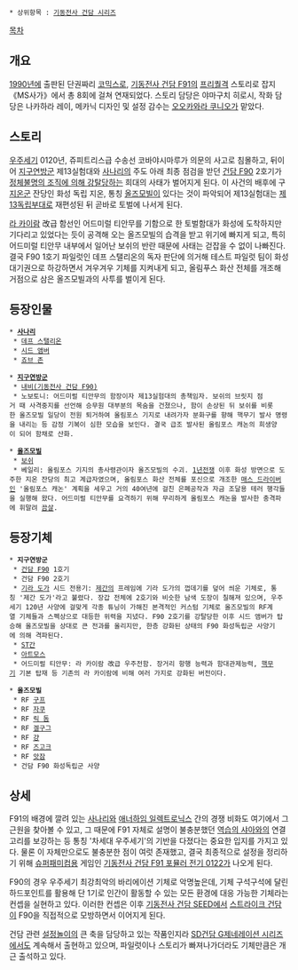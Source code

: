  * 상위항목 : [[기동전사 건담 시리즈]]

[[목차]]

== 개요 ==
[[1990년]]에 출판된 단권짜리 [[코믹스]]로, [[기동전사 건담 F91]]의 [[프리퀄]]격 스토리로 잡지 《MS사가》에서 총 8회에 걸쳐 연재되었다. 스토리 담당은 야마구치 히로시, 작화 담당은 나카하라 레이, 메카닉 디자인 및 설정 감수는 [[오오카와라 쿠니오]]가 맡았다.


== 스토리 ==
[[우주세기]] 0120년, 쥬피트리스급 수송선 코바야시마루가 의문의 사고로 침몰하고, 뒤이어 [[지구연방군]] 제13실험대와 [[사나리]]의 주도 아래 최종 점검을 받던 [[건담 F90]] 2호기가 [[건담 강탈|정체불명의 조직에 의해 강탈당하는]] 희대의 사태가 벌어지게 된다. 이 사건의 배후에 구 [[지온군]] 잔당인 화성 독립 지온, 통칭 [[올즈모빌]]이 있다는 것이 파악되어 제13실험대는 [[론드 벨|제13독립부대]]로 재편성된 뒤 곧바로 토벌에 나서게 된다.

[[라 카이람]] 改급 함선인 어드미럴 티안무를 기함으로 한 토벌함대가 화성에 도착하지만 기다리고 있었다는 듯이 공격해 오는 올즈모빌의 습격을 받고 위기에 빠지게 되고, 특히 어드미럴 티안무 내부에서 일어난 보쉬의 반란 때문에 사태는 걷잡을 수 없이 나빠진다. 결국 F90 1호기 파일럿인 데프 스탤리온의 독자 판단에 의거해 테스트 파일럿 팀이 화성 대기권으로 하강하면서 겨우겨우 기체를 지켜내게 되고, 올림푸스 화산 전체를 개조해 거점으로 삼은 올즈모빌과의 사투를 벌이게 된다.


== 등장인물 ==
 * '''[[사나리]]'''
  * [[데프 스탤리온]]
  * [[시드 앰버]]
  * [[죠브 존]]

 * '''[[지구연방군]]'''
  * [[내비(기동전사 건담 F90)]]
  * 노보토니: 어드미럴 티안무의 함장이자 제13실험대의 총책임자. 보쉬의 브릿지 점거 때 사격중지를 선언해 승무원 대부분의 목숨을 건졌으나, 함이 손상된 뒤 보쉬를 비롯한 올즈모빌 일당이 전원 퇴거하여 올림포스 기지로 내려가자 분화구를 향해 핵무기 발사 명령을 내리는 등 감정 기복이 심한 모습을 보인다. 결국 급조 발사된 올림포스 캐논의 희생양이 되어 함채로 산화.

 * '''[[올즈모빌]]'''
  * [[보쉬]]
  * 베일리: 올림포스 기지의 총사령관이자 올즈모빌의 수괴. [[1년전쟁]] 이후 화성 방면으로 도주한 지온 잔당의 최고 계급자였으며, 올림포스 화산 전체를 포신으로 개조한 [[매스 드라이버]]인 '올림포스 캐논' 계획을 세우고 거의 40여년에 걸친 은폐공작과 자금 조달용 테러 행각들을 실행해 왔다. 어드미럴 티안무를 요격하기 위해 무리하게 올림포스 캐논을 발사한 충격파에 휘말려 [[끔살]].


== 등장기체 ==
 * '''지구연방군'''
  * [[건담 F90]] 1호기
  * 건담 F90 2호기
  * [[기라 도가]] 시드 전용기: [[제간]]의 프레임에 기라 도가의 껍데기를 덮어 씌운 기체로, 통칭 '제간 도가'라고 불렸다. 장갑 전체에 2호기와 비슷한 남색 도장이 칠해져 있으며, 우주세기 120년 사양에 걸맞게 각종 튜닝이 가해진 본격적인 커스텀 기체로 올즈모빌의 RF계열 기체들과 스펙상으로 대등한 위력을 지녔다. F90 2호기를 강탈당한 이후 시드 앰버가 탑승해 올즈모빌을 상대로 큰 전과를 올리지만, 한층 강화된 상태의 F90 화성독립군 사양기에 의해 격파된다.
  * [[ST간]]
  * [[아트모스]]
  * 어드미럴 티안무: 라 카이람 改급 우주전함. 장거리 항행 능력과 함대관제능력, [[핵무기]] 기본 탑재 등 기존의 라 카이람에 비해 여러 가지로 강화된 버전이다.

 * '''올즈모빌'''
  * RF [[구프]]
  * RF [[자쿠]]
  * RF [[릭 돔]]
  * RF [[겔구그]]
  * RF [[걍]]
  * RF [[즈고크]]
  * RF [[앗잠]]
  * 건담 F90 화성독립군 사양



== 상세 ==
F91의 배경에 깔려 있는 [[사나리]]와 [[애너하임 일렉트로닉스]] 간의 경쟁 비화도 여기에서 그 근원을 찾아볼 수 있고, 그 때문에 F91 자체로 설명이 불충분했던 [[역습의 샤아]]와의 연결고리를 보강하는 등 통칭 '차세대 우주세기'의 기반을 다졌다는 중요한 입지를 가지고 있다. 물론 이 자체만으로도 불충분한 점이 여럿 존재했고, 결국 최종적으로 설정을 정리하기 위해 [[슈퍼패미컴]]용 게임인 [[기동전사 건담 F91 포뮬러 전기 0122]]가 나오게 된다.

F90의 경우 우주세기 최강최악의 바리에이션 기체로 악명높은데, 기체 구석구석에 달린 하드포인트를 활용해 단 1기로 인간이 활동할 수 있는 모든 환경에 대응 가능한 기체라는 컨셉을 실현하고 있다. 이러한 컨셉은 이후 [[기동전사 건담 SEED]]에서 [[스트라이크 건담]]이 F90을 직접적으로 모방하면서 이어지게 된다.

건담 관련 [[설정놀이]]의 큰 축을 담당하고 있는 작품인지라 [[SD건담 G제네레이션 시리즈]]에서도 계속해서 출현하고 있으며, 파일럿이나 스토리가 빠져나가더라도 기체만큼은 개근 출석하고 있다.

